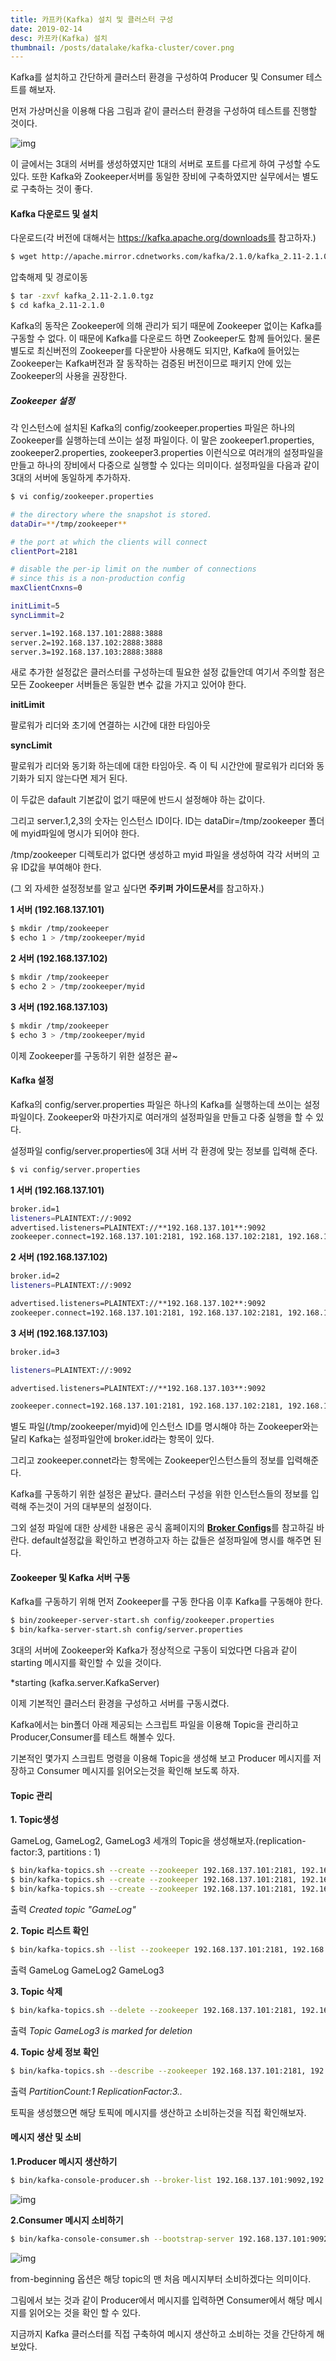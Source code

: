 ```yaml
---
title: 카프카(Kafka) 설치 및 클러스터 구성
date: 2019-02-14
desc: 카프카(Kafka) 설치
thumbnail: /posts/datalake/kafka-cluster/cover.png
---
```


Kafka를 설치하고 간단하게 클러스터 환경을 구성하여 Producer 및 Consumer 테스트를 해보자.

먼저 가상머신을 이용해 다음 그림과 같이 클러스터 환경을 구성하여 테스트를 진행할 것이다.

![img](/posts/datalake/kafka-cluster/kfc-01.png)

이 글에서는 3대의 서버를 생성하였지만 1대의 서버로 포트를 다르게 하여 구성할 수도 있다. 또한 Kafka와 Zookeeper서버를 동일한 장비에 구축하였지만 실무에서는 별도로 구축하는 것이 좋다.


#### Kafka 다운로드 및 설치

다운로드(각 버전에 대해서는 https://kafka.apache.org/downloads를 참고하자.)

```bash
$ wget http://apache.mirror.cdnetworks.com/kafka/2.1.0/kafka_2.11-2.1.0.tgz
```

압축해제 및 경로이동

```bash
$ tar -zxvf kafka_2.11-2.1.0.tgz
$ cd kafka_2.11-2.1.0
```

Kafka의 동작은 Zookeeper에 의해 관리가 되기 때문에 Zookeeper 없이는 Kafka를 구동할 수 없다. 이 때문에 Kafka를 다운로드 하면 Zookeeper도 함께 들어있다. 물론 별도로 최신버전의 Zookeeper를 다운받아 사용해도 되지만, Kafka에 들어있는 Zookeeper는 Kafka버전과 잘 동작하는 검증된 버전이므로 패키지 안에 있는 Zookeeper의 사용을 권장한다.



##### Zookeeper 설정

각 인스턴스에 설치된 Kafka의 config/zookeeper.properties 파일은 하나의 Zookeeper를 실행하는데 쓰이는 설정 파일이다. 이 말은 zookeeper1.properties, zookeeper2.properties, zookeeper3.properties 이런식으로 여러개의 설정파일을 만들고 하나의 장비에서 다중으로 실행할 수 있다는 의미이다. 설정파일을 다음과 같이 3대의 서버에 동일하게 추가하자.

```bash
$ vi config/zookeeper.properties
```

```bash
# the directory where the snapshot is stored.
dataDir=**/tmp/zookeeper**

# the port at which the clients will connect
clientPort=2181

# disable the per-ip limit on the number of connections 
# since this is a non-production config
maxClientCnxns=0

initLimit=5
syncLimmit=2

server.1=192.168.137.101:2888:3888
server.2=192.168.137.102:2888:3888
server.3=192.168.137.103:2888:3888
```

새로 추가한 설정값은 클러스터를 구성하는데 필요한 설정 값들안데 여기서 주의할 점은 모든 Zookeeper 서버들은 동일한 변수 값을 가지고 있어야 한다.

**initLimit**

팔로워가 리더와 초기에 연결하는 시간에 대한 타임아웃



**syncLimit**

팔로워가 리더와 동기화 하는데에 대한 타임아웃. 즉 이 틱 시간안에 팔로워가 리더와 동기화가 되지 않는다면 제거 된다.

이 두값은 dafault 기본값이 없기 때문에 반드시 설정해야 하는 값이다.



그리고 server.1,2,3의 숫자는 인스턴스 ID이다. ID는 dataDir=/tmp/zookeeper 폴더에 myid파일에 명시가 되어야 한다.

/tmp/zookeeper 디렉토리가 없다면 생성하고 myid 파일을 생성하여 각각 서버의 고유 ID값을 부여해야 한다. 

(그 외 자세한 설정정보를 알고 싶다면 **주키퍼 가이드문서**를 참고하자.)



**1 서버 (192.168.137.101)**

```bash
$ mkdir /tmp/zookeeper
$ echo 1 > /tmp/zookeeper/myid
```

**2 서버 (192.168.137.102)**

```bash
$ mkdir /tmp/zookeeper
$ echo 2 > /tmp/zookeeper/myid
```

**3 서버 (192.168.137.103)**

```bash
$ mkdir /tmp/zookeeper
$ echo 3 > /tmp/zookeeper/myid
```

이제 Zookeeper를 구동하기 위한 설정은 끝~



#### Kafka 설정

Kafka의 config/server.properties 파일은 하나의 Kafka를 실행하는데 쓰이는 설정 파일이다. Zookeeper와 마찬가지로 여러개의 설정파일을 만들고 다중 실행을 할 수 있다.

설정파일 config/server.properties에 3대 서버 각 환경에 맞는 정보를 입력해 준다.

```bash
$ vi config/server.properties
```

**1 서버 (192.168.137.101)**

```bash
broker.id=1
listeners=PLAINTEXT://:9092
advertised.listeners=PLAINTEXT://**192.168.137.101**:9092
zookeeper.connect=192.168.137.101:2181, 192.168.137.102:2181, 192.168.137.103:2181
```

**2 서버 (192.168.137.102)**

```bash
broker.id=2
listeners=PLAINTEXT://:9092

advertised.listeners=PLAINTEXT://**192.168.137.102**:9092
zookeeper.connect=192.168.137.101:2181, 192.168.137.102:2181, 192.168.137.103:2181
```

**3 서버 (192.168.137.103)**
```bash
broker.id=3

listeners=PLAINTEXT://:9092

advertised.listeners=PLAINTEXT://**192.168.137.103**:9092

zookeeper.connect=192.168.137.101:2181, 192.168.137.102:2181, 192.168.137.103:2181
```

별도 파일(/tmp/zookeeper/myid)에 인스턴스 ID를 명시해야 하는 Zookeeper와는 달리 Kafka는 설정파일안에 broker.id라는 항목이 있다.

그리고 zookeeper.connet라는 항목에는 Zookeeper인스턴스들의 정보를 입력해준다.



Kafka를 구동하기 위한 설정은 끝났다. 클러스터 구성을 위한 인스턴스들의 정보를 입력해 주는것이 거의 대부분의 설정이다.

그외 설정 파일에 대한 상세한 내용은 공식 홈페이지의 [**Broker Configs**](http://kafka.apache.org/documentation/#brokerconfigs)를 참고하길 바란다. default설정값을 확인하고 변경하고자 하는 값들은 설정파일에 명시를 해주면 된다.


#### Zookeeper 및 Kafka 서버 구동

Kafka를 구동하기 위해 먼저 Zookeeper를 구동 한다음 이후 Kafka를 구동해야 한다.
```bash
$ bin/zookeeper-server-start.sh config/zookeeper.properties
$ bin/kafka-server-start.sh config/server.properties
```

3대의 서버에 Zookeeper와 Kafka가 정상적으로 구동이 되었다면 다음과 같이 starting 메시지를 확인할 수 있을 것이다.

*starting (kafka.server.KafkaServer)

이제 기본적인 클러스터 환경을 구성하고 서버를 구동시켰다.

Kafka에서는 bin폴더 아래 제공되는 스크립트 파일을 이용해 Topic을 관리하고 Producer,Consumer를 테스트 해볼수 있다.

기본적인 몇가지 스크립트 명령을 이용해 Topic을 생성해 보고 Producer 메시지를 저장하고 Consumer 메시지를 읽어오는것을 확인해 보도록 하자.


#### Topic 관리

**1. Topic생성**

GameLog, GameLog2, GameLog3 세개의 Topic을 생성해보자.(replication-factor:3, partitions : 1)

```bash
$ bin/kafka-topics.sh --create --zookeeper 192.168.137.101:2181, 192.168.137.102:2181, 192.168.137.103:2181 --replication-factor 3 --partitions 1 --topic GameLog
$ bin/kafka-topics.sh --create --zookeeper 192.168.137.101:2181, 192.168.137.102:2181, 192.168.137.103:2181 --replication-factor 3 --partitions 1 --topic GameLog2
$ bin/kafka-topics.sh --create --zookeeper 192.168.137.101:2181, 192.168.137.102:2181, 192.168.137.103:2181 --replication-factor 3 --partitions 1 --topic GameLog3
```

출력 *Created topic "GameLog"*

**2. Topic 리스트 확인**

```bash
$ bin/kafka-topics.sh --list --zookeeper 192.168.137.101:2181, 192.168.137.102:2181, 192.168.0.103:2181
```

출력 GameLog GameLog2 GameLog3

**3. Topic 삭제**

```bash
$ bin/kafka-topics.sh --delete --zookeeper 192.168.137.101:2181, 192.168.137.102:2181, 192.168.137.103:2181 --topic GameLog3
```

출력 *Topic GameLog3 is marked for deletion*

**4. Topic 상세 정보 확인**

```bash
$ bin/kafka-topics.sh --describe --zookeeper 192.168.137.101:2181, 192.168.137.102:2181, 192.168.137.103:2181
```

출력 *PartitionCount:1 ReplicationFactor:3..*

토픽을 생성했으면 해당 토픽에 메시지를 생산하고 소비하는것을 직접 확인해보자.



#### 메시지 생산 및 소비

**1.Producer 메시지 생산하기**

```bash
$ bin/kafka-console-producer.sh --broker-list 192.168.137.101:9092,192.168.137.102:9092,192.168.137.103:9092 --topic GameLog
```

![img](/posts/datalake/kafka-cluster/kfc-02.png)



**2.Consumer 메시지 소비하기**

```bash
$ bin/kafka-console-consumer.sh --bootstrap-server 192.168.137.101:9092,192.168.137.102:9092,192.168.137.103:9092 --topic GameLog --from-beginning
```

![img](/posts/datalake/kafka-cluster/kfc-03.png)



from-beginning 옵션은 해당 topic의 맨 처음 메시지부터 소비하겠다는 의미이다.

그림에서 보는 것과 같이 Producer에서 메시지를 입력하면 Consumer에서 해당 메시지를 읽어오는 것을 확인 할 수 있다.



지금까지 Kafka 클러스터를 직접 구축하여 메시지 생산하고 소비하는 것을 간단하게 해보았다.